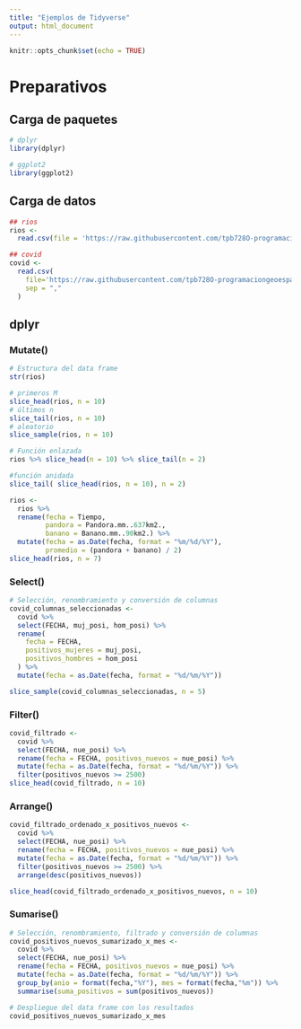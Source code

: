 ```yaml
---
title: "Ejemplos de Tidyverse"
output: html_document
---
```


```r
knitr::opts_chunk$set(echo = TRUE)
```

# Preparativos



## Carga de paquetes
 
```r
# dplyr
library(dplyr)

# ggplot2
library(ggplot2)
```

## Carga de datos

```r
## rios
rios <-
  read.csv(file = 'https://raw.githubusercontent.com/tpb728O-programaciongeoespacialr/2021ii/main/datos/hidrologia/fdc/fdc.csv')

## covid
covid <- 
  read.csv(
    file='https://raw.githubusercontent.com/tpb728O-programaciongeoespacialr/2021ii/main/datos/minsalud/covid/ultimafecha_CSV_GENERAL.csv', 
    sep = ","
  )

```


## dplyr

### Mutate()

```r
# Estructura del data frame
str(rios)

```


```r
# primeros M
slice_head(rios, n = 10)
# últimos n
slice_tail(rios, n = 10)
# aleatorio
slice_sample(rios, n = 10)


```


```r
# Función enlazada 
rios %>% slice_head(n = 10) %>% slice_tail(n = 2)
```


```r
#función anidada
slice_tail( slice_head(rios, n = 10), n = 2)
```


```r
rios <-
  rios %>%
  rename(fecha = Tiempo,
         pandora = Pandora.mm..637km2.,
         banano = Banano.mm..90km2.) %>%
  mutate(fecha = as.Date(fecha, format = "%m/%d/%Y"),
         promedio = (pandora + banano) / 2)
slice_head(rios, n = 7)
```

### Select()

```r
# Selección, renombramiento y conversión de columnas
covid_columnas_seleccionadas <-
  covid %>%
  select(FECHA, muj_posi, hom_posi) %>%
  rename(
    fecha = FECHA,
    positivos_mujeres = muj_posi,
    positivos_hombres = hom_posi
  ) %>%
  mutate(fecha = as.Date(fecha, format = "%d/%m/%Y"))

slice_sample(covid_columnas_seleccionadas, n = 5)
```

### Filter()
```r
covid_filtrado <-
  covid %>%
  select(FECHA, nue_posi) %>%
  rename(fecha = FECHA, positivos_nuevos = nue_posi) %>%
  mutate(fecha = as.Date(fecha, format = "%d/%m/%Y")) %>%
  filter(positivos_nuevos >= 2500)
slice_head(covid_filtrado, n = 10)
```


### Arrange()
```r
covid_filtrado_ordenado_x_positivos_nuevos <-
  covid %>%
  select(FECHA, nue_posi) %>%
  rename(fecha = FECHA, positivos_nuevos = nue_posi) %>%
  mutate(fecha = as.Date(fecha, format = "%d/%m/%Y")) %>%
  filter(positivos_nuevos >= 2500) %>%
  arrange(desc(positivos_nuevos))

slice_head(covid_filtrado_ordenado_x_positivos_nuevos, n = 10)
```

### Sumarise()
```r
# Selección, renombramiento, filtrado y conversión de columnas
covid_positivos_nuevos_sumarizado_x_mes <-
  covid %>%
  select(FECHA, nue_posi) %>%
  rename(fecha = FECHA, positivos_nuevos = nue_posi) %>%
  mutate(fecha = as.Date(fecha, format = "%d/%m/%Y")) %>%
  group_by(anio = format(fecha,"%Y"), mes = format(fecha,"%m")) %>%
  summarise(suma_positivos = sum(positivos_nuevos))

# Despliegue del data frame con los resultados
covid_positivos_nuevos_sumarizado_x_mes

```







